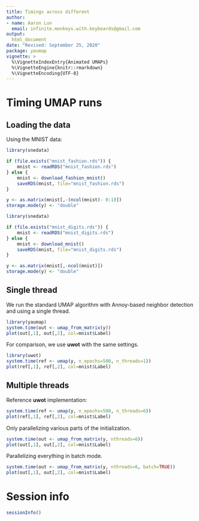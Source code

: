 ```yaml
---
title: Timings across different  
author: 
- name: Aaron Lun
  email: infinite.monkeys.with.keyboards@gmail.com
output:
  html_document
date: "Revised: September 25, 2020"
package: yaumap
vignette: >
  %\VignetteIndexEntry{Animated UMAPs}
  %\VignetteEngine{knitr::rmarkdown}
  %\VignetteEncoding{UTF-8}  
---
```


# Timing UMAP runs

## Loading the data

Using the MNIST data:

```r
library(snedata)

if (file.exists("mnist_fashion.rds")) {
    mnist <- readRDS("mnist_fashion.rds")
} else {
    mnist <- download_fashion_mnist()
    saveRDS(mnist, file="mnist_fashion.rds")
}

y <- as.matrix(mnist[,-(ncol(mnist)- 0:1)])
storage.mode(y) <- "double"
```

```r
library(snedata)

if (file.exists("mnist_digits.rds")) {
    mnist <- readRDS("mnist_digits.rds")
} else {
    mnist <- download_mnist()
    saveRDS(mnist, file="mnist_digits.rds")
}

y <- as.matrix(mnist[,-ncol(mnist)])
storage.mode(y) <- "double"
```

## Single thread

We run the standard UMAP algorithm with Annoy-based neighbor detection and using a single thread.

```r
library(yaumap)
system.time(out <- umap_from_matrix(y))
plot(out[,1], out[,2], col=mnist$Label)
```

For comparison, we use **uwot** with the same settings.

```r
library(uwot)
system.time(ref <- umap(y, n_epochs=500, n_threads=1))
plot(ref[,1], ref[,2], col=mnist$Label)
```

## Multiple threads

Reference **uwot** implementation:

```r
system.time(ref <- umap(y, n_epochs=500, n_threads=6))
plot(ref[,1], ref[,2], col=mnist$Label)
```

Only parallelizing various parts of the initialization.

```r
system.time(out <- umap_from_matrix(y, nthreads=6))
plot(out[,1], out[,2], col=mnist$Label)
```

Parallelizing everything in batch mode.

```r
system.time(out <- umap_from_matrix(y, nthreads=6, batch=TRUE))
plot(out[,1], out[,2], col=mnist$Label)
```

# Session info {-}

```r
sessionInfo()
```
